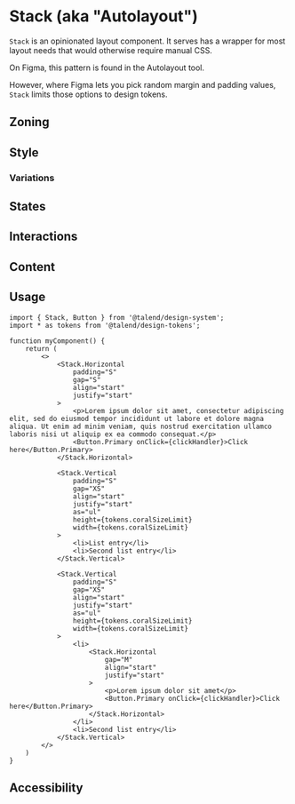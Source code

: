 
<Meta title="Components/Stack"/>

# Stack (aka "Autolayout")

`Stack` is an opinionated layout component. It serves has a wrapper for most layout needs that would otherwise require manual CSS.

On Figma, this pattern is found in the Autolayout tool.

However, where Figma lets you pick random margin and padding values, `Stack` limits those options to design tokens.


## Zoning

## Style

### Variations

## States

## Interactions

## Content

## Usage

```tsx
import { Stack, Button } from '@talend/design-system';
import * as tokens from '@talend/design-tokens';

function myComponent() {
    return (
        <>
            <Stack.Horizontal
                padding="S"
                gap="S"
                align="start"
                justify="start"
            >
                <p>Lorem ipsum dolor sit amet, consectetur adipiscing elit, sed do eiusmod tempor incididunt ut labore et dolore magna aliqua. Ut enim ad minim veniam, quis nostrud exercitation ullamco laboris nisi ut aliquip ex ea commodo consequat.</p>
                <Button.Primary onClick={clickHandler}>Click here</Button.Primary>
            </Stack.Horizontal>

            <Stack.Vertical
                padding="S"
                gap="XS"
                align="start"
                justify="start"
                as="ul"
                height={tokens.coralSizeLimit}
                width={tokens.coralSizeLimit}
            >
                <li>List entry</li>
                <li>Second list entry</li>
            </Stack.Vertical>

            <Stack.Vertical
                padding="S"
                gap="XS"
                align="start"
                justify="start"
                as="ul"
                height={tokens.coralSizeLimit}
                width={tokens.coralSizeLimit}
            >
                <li>
                    <Stack.Horizontal
                        gap="M"
                        align="start"
                        justify="start"
                    >
                        <p>Lorem ipsum dolor sit amet</p>
                        <Button.Primary onClick={clickHandler}>Click here</Button.Primary>
                    </Stack.Horizontal>
                </li>
                <li>Second list entry</li>
            </Stack.Vertical>
        </>
    )
}
```

<Canvas>
    <Story story={Stories.Test} />
</Canvas>

## Accessibility
